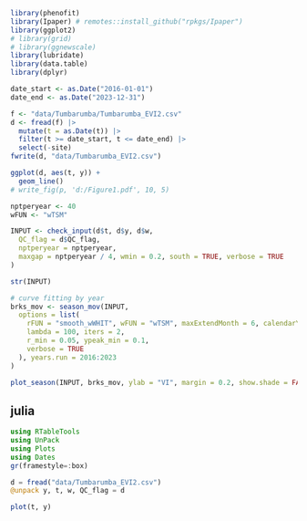 ```r
library(phenofit)
library(Ipaper) # remotes::install_github("rpkgs/Ipaper")
library(ggplot2)
# library(grid)
# library(ggnewscale)
library(lubridate)
library(data.table)
library(dplyr)
```

```r
date_start <- as.Date("2016-01-01")
date_end <- as.Date("2023-12-31")

f <- "data/Tumbarumba/Tumbarumba_EVI2.csv"
d <- fread(f) |>
  mutate(t = as.Date(t)) |>
  filter(t >= date_start, t <= date_end) |>
  select(-site)
fwrite(d, "data/Tumbarumba_EVI2.csv")
```

```r
ggplot(d, aes(t, y)) + 
  geom_line()
# write_fig(p, 'd:/Figure1.pdf', 10, 5)
```

```r
nptperyear <- 40
wFUN <- "wTSM"

INPUT <- check_input(d$t, d$y, d$w,
  QC_flag = d$QC_flag,
  nptperyear = nptperyear,
  maxgap = nptperyear / 4, wmin = 0.2, south = TRUE, verbose = TRUE
)

str(INPUT)
```

```r
# curve fitting by year
brks_mov <- season_mov(INPUT,
  options = list(
    rFUN = "smooth_wWHIT", wFUN = "wTSM", maxExtendMonth = 6, calendarYear = TRUE, wmin = 0.2,
    lambda = 100, iters = 2,
    r_min = 0.05, ypeak_min = 0.1,
    verbose = TRUE
  ), years.run = 2016:2023
)

plot_season(INPUT, brks_mov, ylab = "VI", margin = 0.2, show.shade = FALSE)
```


## julia

```julia
using RTableTools
using UnPack
using Plots
using Dates
gr(framestyle=:box)

d = fread("data/Tumbarumba_EVI2.csv")
@unpack y, t, w, QC_flag = d

plot(t, y)
```
